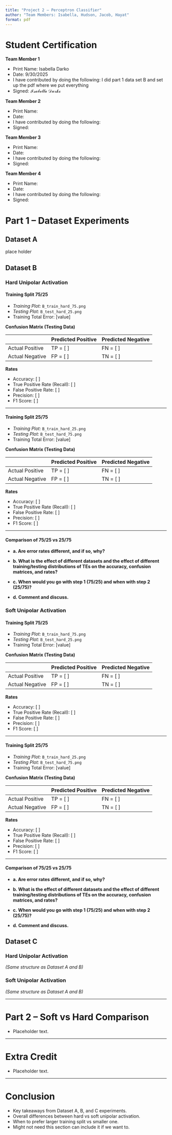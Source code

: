 ```yaml
---
title: "Project 2 – Perceptron Classifier"
author: "Team Members: Isabella, Hudson, Jacob, Hayat"
format: pdf
---
```


# Student Certification

**Team Member 1**

- Print Name: Isabella Darko
- Date: 9/30/2025
- I have contributed by doing the following: I did part 1 data set B and set up the pdf where we put everything
- Signed: $\mathcal{Isabella\ Darko}$

**Team Member 2**

- Print Name:
- Date:
- I have contributed by doing the following:
- Signed:

**Team Member 3**

- Print Name:
- Date:
- I have contributed by doing the following:
- Signed:

**Team Member 4**

- Print Name:
- Date:
- I have contributed by doing the following:
- Signed:

# Part 1 – Dataset Experiments

## Dataset A

place holder

## Dataset B

### Hard Unipolar Activation

#### Training Split 75/25

- _Training Plot:_ `B_train_hard_75.png`
- _Testing Plot:_ `B_test_hard_25.png`
- Training Total Error: [value]

**Confusion Matrix (Testing Data)**

|                 | Predicted Positive | Predicted Negative |
| --------------- | ------------------ | ------------------ |
| Actual Positive | TP = [ ]           | FN = [ ]           |
| Actual Negative | FP = [ ]           | TN = [ ]           |

**Rates**

- Accuracy: [ ]
- True Positive Rate (Recall): [ ]
- False Positive Rate: [ ]
- Precision: [ ]
- F1 Score: [ ]

---

#### Training Split 25/75

- _Training Plot:_ `B_train_hard_25.png`
- _Testing Plot:_ `B_test_hard_75.png`
- Training Total Error: [value]

**Confusion Matrix (Testing Data)**

|                 | Predicted Positive | Predicted Negative |
| --------------- | ------------------ | ------------------ |
| Actual Positive | TP = [ ]           | FN = [ ]           |
| Actual Negative | FP = [ ]           | TN = [ ]           |

**Rates**

- Accuracy: [ ]
- True Positive Rate (Recall): [ ]
- False Positive Rate: [ ]
- Precision: [ ]
- F1 Score: [ ]

---

#### Comparison of 75/25 vs 25/75

- **a. Are error rates different, and if so, why?**

- **b. What is the effect of different datasets and the effect of different training/testing distributions of TEs on the accuracy, confusion matrices, and rates?**

- **c. When would you go with step 1 (75/25) and when with step 2 (25/75)?**

- **d. Comment and discuss.**

### Soft Unipolar Activation

#### Training Split 75/25

- _Training Plot:_ `B_train_hard_75.png`
- _Testing Plot:_ `B_test_hard_25.png`
- Training Total Error: [value]

**Confusion Matrix (Testing Data)**

|                 | Predicted Positive | Predicted Negative |
| --------------- | ------------------ | ------------------ |
| Actual Positive | TP = [ ]           | FN = [ ]           |
| Actual Negative | FP = [ ]           | TN = [ ]           |

**Rates**

- Accuracy: [ ]
- True Positive Rate (Recall): [ ]
- False Positive Rate: [ ]
- Precision: [ ]
- F1 Score: [ ]

---

#### Training Split 25/75

- _Training Plot:_ `B_train_hard_25.png`
- _Testing Plot:_ `B_test_hard_75.png`
- Training Total Error: [value]

**Confusion Matrix (Testing Data)**

|                 | Predicted Positive | Predicted Negative |
| --------------- | ------------------ | ------------------ |
| Actual Positive | TP = [ ]           | FN = [ ]           |
| Actual Negative | FP = [ ]           | TN = [ ]           |

**Rates**

- Accuracy: [ ]
- True Positive Rate (Recall): [ ]
- False Positive Rate: [ ]
- Precision: [ ]
- F1 Score: [ ]

---

#### Comparison of 75/25 vs 25/75

- **a. Are error rates different, and if so, why?**

- **b. What is the effect of different datasets and the effect of different training/testing distributions of TEs on the accuracy, confusion matrices, and rates?**

- **c. When would you go with step 1 (75/25) and when with step 2 (25/75)?**

- **d. Comment and discuss.**

## Dataset C

### Hard Unipolar Activation

_(Same structure as Dataset A and B)_

### Soft Unipolar Activation

_(Same structure as Dataset A and B)_

---

# Part 2 – Soft vs Hard Comparison

- Placeholder text.

---

# Extra Credit

- Placeholder text.

---

# Conclusion

- Key takeaways from Dataset A, B, and C experiments.
- Overall differences between hard vs soft unipolar activation.
- When to prefer larger training split vs smaller one.
- Might not need this section can include it if we want to.
